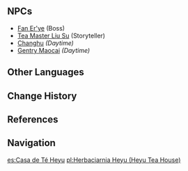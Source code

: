 {{Location Infobox
|image        = Heyu Tea House.png
|type         = Point of Interest
|region       = Liyue
|area         = Sea of Clouds
|subarea      = Liyue Harbor
}}
{{Location Intro|{{Lang|'''Heyu Tea House'''|zh=和裕茶馆|zh_rm=Héyù Cháguǎn|zh_tl=Peaceful and Plentiful Tea House}}|description=<p>It is a {{w|teahouse}} located in the upstairs region of the city, just below [[Northland Bank]] and the upstairs part of [[Xinyue Kiosk]].</p><p>[[Yun Jin]] and the [[Yun-Han Opera Troupe]] are affiliated with the Heyu Tea House, while [[Granny Ruoxin]] used to perform there alongside [[Fan Er'ye]] in their heyday. Using his wealth from his days as a performer, Fan Er'ye purchased the Heyu Tea House some time in the past and is its current owner.</p>}}

==NPCs==
* [[Fan Er'ye]] (Boss)
* [[Tea Master Liu Su]] (Storyteller)
* [[Changhu]] ''(Daytime)''
* [[Gentry Maocai]] ''(Daytime)''

==Other Languages==
{{Other Languages
|en      = Heyu Tea House
|zhs     = 和裕茶馆
|zhs_rm  = Héyù Cháguǎn
|zht     = 和裕茶館
|zht_rm  = Héyù Cháguǎn
|zh_tl   = Peaceful and Plentiful Tea House
|ja      = 和裕茶館
|ja_rm   = Wayuu Chakan<ref>{{Ref/VO|Keqing|雲菫について…|ja}}</ref>
|ja_tl   = Peaceful and Plentiful Tea House{{Sino|ja}}
|ko      = {{tt|화유다관|和裕茶館}}
|ko_rm   = Hwayu-dagwan
|ko_tl   = Peaceful and Plentiful Tea House{{Sino|ko}}
|es      = Casa de Té Heyu
|es_tl   = Heyu Tea House
|fr      = Salon de thé Heyu
|fr_tl   = Heyu Teahouse
|ru      = Чайный дом «Хэюй»
|ru_tl   = "Heyu" Tea House
|th      = โรงน้ำชา Heyu
|th_rm   = Rong-nam-cha Heyu
|th_tl   = Heyu Teahouse
|vi      = {{tt|Hòa Dụ Trà Quán|和裕茶館}}
|vi_tl   = Peaceful and Plentiful Tea House{{Sino|vi}}
|de      = Teehaus Heyu
|de_tl   = Heyu Teahouse
|id      = Heyu Tea House
|pt      = Casa de Chá Heyu
|pt_tl   = Heyu Tea House
|tr      = 
|tr_tl   = 
|it      = 
|it_tl   = 
}}

==Change History==
{{Change History|1.0}}

==References==
{{Reflist}}

==Navigation==
{{PoI Navbox|Liyue}}

[[es:Casa de Té Heyu]]
[[pl:Herbaciarnia Heyu (Heyu Tea House)]]